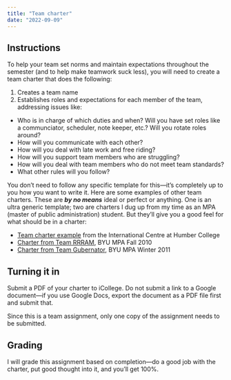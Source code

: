 ```yaml
---
title: "Team charter"
date: "2022-09-09"
---
```


## Instructions

To help your team set norms and maintain expectations throughout the semester (and to help make teamwork suck less), you will need to create a team charter that does the following:

1. Creates a team name
2. Establishes roles and expectations for each member of the team, addressing issues like:
  - Who is in charge of which duties and when? Will you have set roles like a communciator, scheduler, note keeper, etc.? Will you rotate roles around?
  - How will you communicate with each other?
  - How will you deal with late work and free riding?
  - How will you support team members who are struggling?
  - How will you deal with team members who do not meet team standards?
  - What other rules will you follow?

You don't need to follow any specific template for this—it's completely up to you how you want to write it. Here are some examples of other team charters. These are ***by no means*** ideal or perfect or anything. One is an ultra generic template; two are charters I dug up from my time as an MPA (master of public administration) student. But they'll give you a good feel for what should be in a charter:

- <i class="far fa-file-pdf"></i> [Team charter example](https://international.humber.ca/assets/files/Group-or-Team-Charter.pdf) from the International Centre at Humber College 
- <i class="far fa-file-pdf"></i> [Charter from Team RRRAM](/files/rrram-charter.pdf), BYU MPA Fall 2010
- <i class="far fa-file-pdf"></i> [Charter from Team Gubernator](/files/gubernator-charter.pdf), BYU MPA Winter 2011


## Turning it in

Submit a PDF of your charter to iCollege. Do not submit a link to a Google document—if you use Google Docs, export the document as a PDF file first and submit that.

Since this is a team assignment, only one copy of the assignment needs to be submitted.


## Grading

I will grade this assignment based on completion—do a good job with the charter, put good thought into it, and you'll get 100%.

